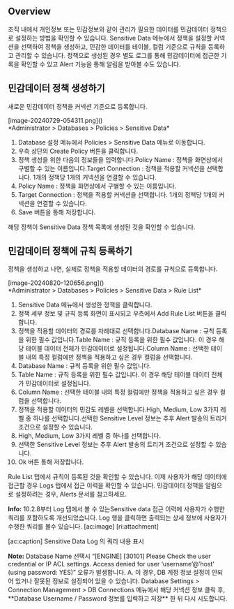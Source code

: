 ## Overview
조직 내에서 개인정보 또는 민감정보와 같이 관리가 필요한 데이터를 민감데이터 정책으로 설정하는 방법을 확인할 수 있습니다. Sensitive Data 메뉴에서 정책을 설정할 커넥션을 선택하여 정책을 생성하고, 민감한 데이터를 테이블, 컬럼 기준으로 규칙을 등록하고 관리할 수 있습니다. 정책으로 생성된 경우 별도 로그를 통해 민감데이터에 접근한 기록을 확인할 수 있고 Alert 기능을 통해 알림을 받아볼 수도 있습니다.

## 민감데이터 정책 생성하기
새로운 민감데이터 정책을 커넥션 기준으로 등록합니다.

<p align="center">
<div>[image-20240729-054311.png]()</div>
*Administrator &gt; Databases &gt; Policies &gt; Sensitive Data*
</p>

1. Database 설정 메뉴에서 Policies >  Sensitive Data 메뉴로 이동합니다.
2. 우측 상단의 Create Policy 버튼을 클릭합니다.
3. 정책 생성을 위한 다음의 정보들을 입력합니다.Policy Name : 정책을 화면상에서 구별할 수 있는 이름입니다.Target Connection : 정책을 적용할 커넥션을 선택합니다. 1개의 정책당 1개의 커넥션을 연결할 수 있습니다.
  1. Policy Name : 정책을 화면상에서 구별할 수 있는 이름입니다.
  2. Target Connection : 정책을 적용할 커넥션을 선택합니다. 1개의 정책당 1개의 커넥션을 연결할 수 있습니다.
4. Save 버튼을 통해 저장합니다.

해당 정책이 Sensitive Data 정책 목록에 생성된 것을 확인할 수 있습니다.

## 민감데이터 정책에 규칙 등록하기
정책을 생성하고 나면, 실제로 정책을 적용할 데이터의 경로를 규칙으로 등록합니다.

<p align="center">
<div>[image-20240820-120656.png]()</div>
*Administrator &gt; Databases &gt; Policies &gt; Sensitive Data &gt; Rule List*
</p>

1. Sensitive Data 메뉴에서 생성한 정책을 클릭합니다.
2. 정책 세부 정보 및 규칙 등록 화면이 표시되고 우측에서 Add Rule List 버튼을 클릭합니다.
3. 정책을 적용할 데이터의 경로를 차례대로 선택합니다.Database Name : 규칙 등록을 위한 필수 값입니다.Table Name : 규칙 등록을 위한 필수 값입니다. 이 경우 해당 테이블 데이터 전체가 민감데이터로 설정됩니다.Column Name : 선택한 테이블 내의 특정 컬럼에만 정책을 적용하고 싶은 경우 컬럼을 선택합니다.
  1. Database Name : 규칙 등록을 위한 필수 값입니다.
  2. Table Name : 규칙 등록을 위한 필수 값입니다. 이 경우 해당 테이블 데이터 전체가 민감데이터로 설정됩니다.
  3. Column Name : 선택한 테이블 내의 특정 컬럼에만 정책을 적용하고 싶은 경우 컬럼을 선택합니다.
4. 정책을 적용할 데이터의 민감도 레벨을 선택합니다.High, Medium, Low 3가지 레벨 중 하나를 선택합니다.선택한 Sensitive Level 정보는 추후 Alert 발송의 트리거 조건으로 설정할 수 있습니다.
  1. High, Medium, Low 3가지 레벨 중 하나를 선택합니다.
  2. 선택한 Sensitive Level 정보는 추후 Alert 발송의 트리거 조건으로 설정할 수 있습니다.
5. Ok 버튼 통해 저장합니다.

Rule List 탭에서 규칙이 등록된 것을 확인할 수 있습니다. 이제 사용자가 해당 데이터에 접근할 경우 Logs 탭에서 접근 이력을 확인할 수 있습니다. 민감데이터 정책을 알림으로 설정하려는 경우, Alerts 문서를 참고하세요.

<div class="alert alert-info">
  <i class="fas fa-info-circle"></i> <strong>Info:</strong> 10.2.8부터 Log 탭에서 볼 수 있는Sensitive data 접근 이력에 사용자가 수행한 쿼리를 포함하도록 개선되었습니다. Log 행을 클릭하면 출력되는 상세 정보에 사용자가 수행한 쿼리를 볼수 있습니다. 
[ac:image]
[ri:attachment]

[ac:caption]
Sensitive Data Log 의 쿼리 내용 표시 



</div>

<div class="alert alert-info">
  <i class="fas fa-info-circle"></i> <strong>Note:</strong> Database Name 선택시 “[ENGINE] [30101] Please Check the user credential or IP ACL settings. Access denied for user ‘username’@’host' (using password: YES)” 오류가 발생합니다. 
A. 이 경우, DB 계정 정보 설정이 안되어 있거나 잘못된 정보로 설정되어 있을 수 있습니다. Database Settings &gt; Connection Management &gt; DB Connections 메뉴에서 해당 커넥션 정보 클릭 후, **Database Username / Password 정보를 입력하고 저장** 한 뒤 다시 시도합니다. 

</div>
